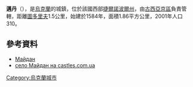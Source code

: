 {{coord|49|5|30|N|25|48|42|E|scale:30000|display=title}}

'''邁丹'''（{{lang-uk|Майдан}}），是[[烏克蘭|烏克蘭]]的城鎮，位於該國西部[[捷爾諾波爾州|捷爾諾波爾州]]，由[[古西亞京區|古西亞京區]]負責管轄，距離[[圖多里夫|圖多里夫]]1.5公里，始建於1584年，面積1.86平方公里，2001年人口310。

==參考資料==
* [http://w1.c1.rada.gov.ua/pls/z7503/A005?rf7571=30749 Майдан]
* [http://www.castles.com.ua/maydan.html село Майдан на castles.com.ua]

{{Ukraine-geo-stub}}
[[Category:烏克蘭城市|Category:烏克蘭城市]]